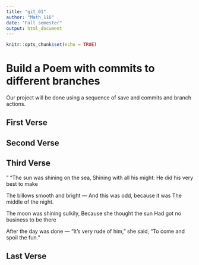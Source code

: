 ```yaml
---
title: "git_01"
author: "Math_116"
date: "Fall semester"
output: html_document
---
```


```r
knitr::opts_chunk$set(echo = TRUE)
```
# Build a Poem with commits to different branches
Our project will be done using a sequence of save and commits and branch actions.
<!-- Do not modify or change any text in "!--" bracketed areas such as this --- these are instructions to
you, if you change any of this the git program will notice it and compromise your git merging strategy !-->

## First Verse 
<!--Put the first five lines of a poem by Lewis Carrol in this section!-->

## Second Verse
<!--Put the first five lines of a poem by Robert Frost here!-->

## Third Verse
<!--Put the first two verses of The Walrus and the Carpenter here!-->
" “The sun was shining on the sea, Shining with all his might: He did his very best to make

The billows smooth and bright — And this was odd, because it was The middle of the night.

The moon was shining sulkily, Because she thought the sun Had got no business to be there

After the day was done — “It’s very rude of him,” she said, “To come and spoil the fun.”

## Last Verse
<!--Put a short poem of your choice 8-20 lines,here!-->
